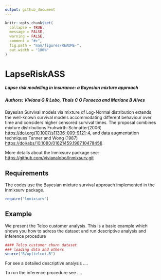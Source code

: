 ```yaml
---
output: github_document
---
```


<!-- README.md is generated from README.Rmd. Please edit that file -->

```r
knitr::opts_chunk$set(
  collapse = TRUE,
  message = FALSE,
  warning = FALSE,
  comment = "#>",
  fig.path = "man/figures/README-",
  out.width = "100%"
)
```

# LapseRiskASS

##### Lapse risk modelling in insurance: a Bayesian mixture approach
##### Authors: Viviana G R Lobo, Thais C O Fonseca and Mariane B Alves


Bayesian Survival models via mixture of Log-Normal distribution extends the well-known survival models accommodating different behaviour over time and considers higher censored survival times. The proposal combines mixture distributions Fruhwirth-Schnatter(2006) <https://doi.org/10.1007/s11336-009-9121-4>, and data augmentation techniques Tanner and Wong (1987) <https://doi/abs/10.1080/01621459.1987.10478458>.

More details about the lnmixsurv package see:
<https://github.com/vivianalobo/lnmixsurv.git>

## Requirements

The codes use the Bayesian mixture survival approach implemented in the lnmixsurv package. 

```r
require("lnmixsurv")
```

## Example

We present the Telco customer analysis. This is a basic example which shows you how to adress the dataset and run descriptive analysis and inference procedure

```r
#### Telco customer churn dataset 
### loading data and others
source("R/up(telco).R")
```

For see a detailed descriptive analysis ....


To run the inference procedure see ....



